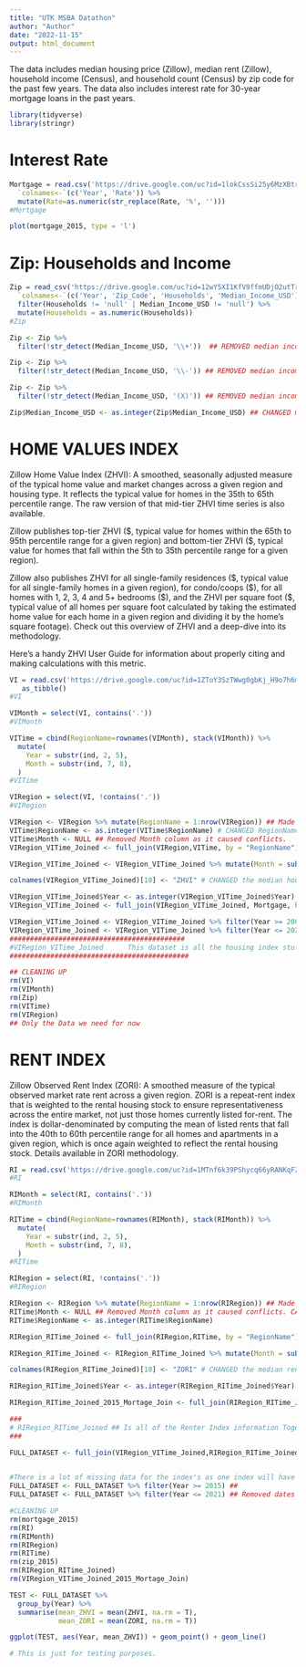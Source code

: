 ```yaml
---
title: "UTK MSBA Datathon"
author: "Author"
date: "2022-11-15"
output: html_document
---
```


The data includes median housing price (Zillow), median rent (Zillow), household income (Census), and household count (Census) by zip code for the past few years. The data also includes interest rate for 30-year mortgage loans in the past years.

```r
library(tidyverse)
library(stringr)
```

# Interest Rate

```r
Mortgage = read.csv('https://drive.google.com/uc?id=1lokCssSi25y6MzXBtry9QMOTfkZg0btW') %>%
  `colnames<-`(c('Year', 'Rate')) %>%
  mutate(Rate=as.numeric(str_replace(Rate, '%', '')))
#Mortgage

```

```r
plot(mortgage_2015, type = 'l')
```

# **Zip: Households and Income**

```r
Zip = read_csv('https://drive.google.com/uc?id=12wY5XI1KfV9ffmUDjO2utTrSa5Ksyus8') %>%
  `colnames<-`(c('Year', 'Zip_Code', 'Households', 'Median_Income_USD')) %>%
  filter(Households != 'null' | Median_Income_USD != 'null') %>%
  mutate(Households = as.numeric(Households))
#Zip
```

```r
Zip <- Zip %>%
  filter(!str_detect(Median_Income_USD, '\\+'))  ## REMOVED median income with a +
```

```r
Zip <- Zip %>%
  filter(!str_detect(Median_Income_USD, '\\-')) ## REMOVED median income with a -

Zip <- Zip %>%
  filter(!str_detect(Median_Income_USD, '(X)')) ## REMOVED median income with a (X)

Zip$Median_Income_USD <- as.integer(Zip$Median_Income_USD) ## CHANGED median income to integer

```

# HOME VALUES INDEX

Zillow Home Value Index (ZHVI): A smoothed, seasonally adjusted measure of the typical home value and market changes across a given region and housing type. It reflects the typical value for homes in the 35th to 65th percentile range. The raw version of that mid-tier ZHVI time series is also available.

Zillow publishes top-tier ZHVI (\$, typical value for homes within the 65th to 95th percentile range for a given region) and bottom-tier ZHVI (\$, typical value for homes that fall within the 5th to 35th percentile range for a given region).

Zillow also publishes ZHVI for all single-family residences (\$, typical value for all single-family homes in a given region), for condo/coops (\$), for all homes with 1, 2, 3, 4 and 5+ bedrooms (\$), and the ZHVI per square foot (\$, typical value of all homes per square foot calculated by taking the estimated home value for each home in a given region and dividing it by the home's square footage). Check out this overview of ZHVI and a deep-dive into its methodology.

Here's a handy ZHVI User Guide for information about properly citing and making calculations with this metric.

```r
VI = read.csv('https://drive.google.com/uc?id=1ZToY3SzTWwg0gbKj_H9o7h6myt_dKFIu', row.names ='RegionName') %>% 
   as_tibble()
#VI
```

```r
VIMonth = select(VI, contains('.'))
#VIMonth
```

```r
VITime = cbind(RegionName=rownames(VIMonth), stack(VIMonth)) %>%
  mutate(
    Year = substr(ind, 2, 5),
    Month = substr(ind, 7, 8),
  )
#VITime

```

```r
VIRegion = select(VI, !contains('.'))
#VIRegion
```


```r
VIRegion <- VIRegion %>% mutate(RegionName = 1:nrow(VIRegion)) ## Made RegionName to join later.
VITime$RegionName <- as.integer(VITime$RegionName) # CHANGED RegionName to integer
VITime$Month <- NULL ## Removed Month column as it caused conflicts. 
VIRegion_VITime_Joined <- full_join(VIRegion,VITime, by = "RegionName") # JOINING ALL DATA BY RegionName

VIRegion_VITime_Joined <- VIRegion_VITime_Joined %>% mutate(Month = substr(ind, 7, 8)) ## ADDED Month Columns back to be used for a join later

colnames(VIRegion_VITime_Joined)[10] <- "ZHVI" # CHANGED the median house price from index to ZHVI. THIS IS THE average of the 35th - 65th percentile for housing price.

VIRegion_VITime_Joined$Year <- as.integer(VIRegion_VITime_Joined$Year) ## CHANGED Year to integer
VIRegion_VITime_Joined <- full_join(VIRegion_VITime_Joined, Mortgage, by = "Year") ## JOINED ALL DATA from mortgage to VIRegion_VITime

VIRegion_VITime_Joined <- VIRegion_VITime_Joined %>% filter(Year >= 2000) ## Took off Years below 2000 because of Mortages limit
VIRegion_VITime_Joined <- VIRegion_VITime_Joined %>% filter(Year <= 2021) ## Took of Years greater than 2021 because of Mortages limit
###########################################
#VIRegion_VITime_Joined      This dataset is all the housing index stuff we need.
############################################
```


```r
## CLEANING UP
rm(VI)
rm(VIMonth)
rm(Zip)
rm(VITime)
rm(VIRegion)
## Only the Data we need for now
```

# RENT INDEX

Zillow Observed Rent Index (ZORI): A smoothed measure of the typical observed market rate rent across a given region. ZORI is a repeat-rent index that is weighted to the rental housing stock to ensure representativeness across the entire market, not just those homes currently listed for-rent. The index is dollar-denominated by computing the mean of listed rents that fall into the 40th to 60th percentile range for all homes and apartments in a given region, which is once again weighted to reflect the rental housing stock. Details available in ZORI methodology.

```r
RI = read.csv('https://drive.google.com/uc?id=1MTnf6k39PShycq66yRANKqFZW5BmJfME')
#RI
```

```r
RIMonth = select(RI, contains('.'))
#RIMonth
```

```r
RITime = cbind(RegionName=rownames(RIMonth), stack(RIMonth)) %>%
  mutate(
    Year = substr(ind, 2, 5),
    Month = substr(ind, 7, 8),
  )
#RITime
```

```r
RIRegion = select(RI, !contains('.'))
#RIRegion
```


```r
RIRegion <- RIRegion %>% mutate(RegionName = 1:nrow(RIRegion)) ## Made RegionName to join later.
RITime$Month <- NULL ## Removed Month column as it caused conflicts. CAN BE ADDED LATER IF NEEDED
RITime$RegionName <- as.integer(RITime$RegionName)

RIRegion_RITime_Joined <- full_join(RIRegion,RITime, by = "RegionName") # JOINING ALL DATA BY RegionName 

RIRegion_RITime_Joined <- RIRegion_RITime_Joined %>% mutate(Month = substr(ind, 7, 8)) # ADDING Month back for the join later

colnames(RIRegion_RITime_Joined)[10] <- "ZORI" # CHANGED the median rent price from index to ZORI

RIRegion_RITime_Joined$Year <- as.integer(RIRegion_RITime_Joined$Year) ## CHANGED Year to integer

RIRegion_RITime_Joined_2015_Mortage_Join <- full_join(RIRegion_RITime_Joined, Mortgage, by = "Year") ## JOINED ALL DATA from mortgage to RIRegion_RITime_Joined

###
# RIRegion_RITime_Joined ## Is all of the Renter Index information Together. 
###
```


```r
FULL_DATASET <- full_join(VIRegion_VITime_Joined,RIRegion_RITime_Joined_2015_Mortage_Join, by = c("RegionName","Month","Year","RegionID","State","Metro",
                                                                                                  "StateName","RegionType","SizeRank","City","CountyName","ind","Rate"), suffix = c("_VI","_RI")) ## INNER JOINING by RegionName, Month, and Year in order to match everything correctly. The suffix is there to understand which dataset you are looking at. _VI refers to the housing value index. _RI refers to the Renter Index. 

#There is a lot of missing data for the index's as one index will have data but the other wont for that time of the year and month. Should be okay as we are mainly looking at houses.
FULL_DATASET <- FULL_DATASET %>% filter(Year >= 2015) ## 
FULL_DATASET <- FULL_DATASET %>% filter(Year <= 2021) ## Removed dates that go beyond the 30 - year mortage rate.
```

```r
#CLEANING UP
rm(mortgage_2015)
rm(RI)
rm(RIMonth)
rm(RIRegion)
rm(RITime)
rm(zip_2015)
rm(RIRegion_RITime_Joined)
rm(VIRegion_VITime_Joined_2015_Mortage_Join)
```

```r
TEST <- FULL_DATASET %>%
  group_by(Year) %>%
  summarise(mean_ZHVI = mean(ZHVI, na.rm = T),
            mean_ZORI = mean(ZORI, na.rm = T))

ggplot(TEST, aes(Year, mean_ZHVI)) + geom_point() + geom_line()

# This is just for testing purposes.

```




